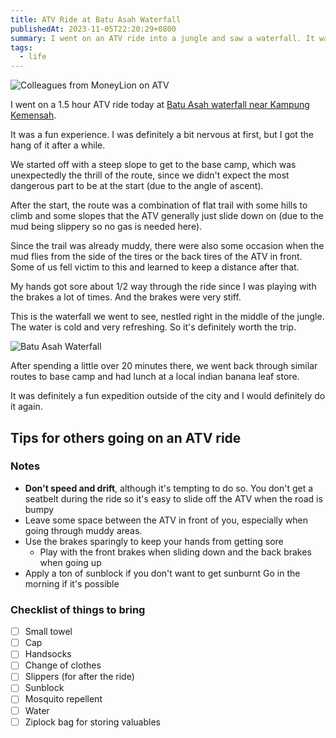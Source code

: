 ```yaml
---
title: ATV Ride at Batu Asah Waterfall
publishedAt: 2023-11-05T22:20:29+0800
summary: I went on an ATV ride into a jungle and saw a waterfall. It was a fun experience and time well spent with colleagues. I also noted down some tips for others going on an ATV ride.
tags:
  - life
---
```


<Image
  src="/images/atv.png"
  alt="Colleagues from MoneyLion on ATV"
  width={400}
/>

I went on a 1.5 hour ATV ride today at [Batu Asah waterfall near Kampung Kemensah](https://www.alltrails.com/trail/malaysia/selangor/air-terjun-batu-asah).

It was a fun experience. I was definitely a bit nervous at first, but I got the hang of it after a while.

We started off with a steep slope to get to the base camp, which was unexpectedly the thrill of the route,
since we didn't expect the most dangerous part to be at the start (due to the angle of ascent).

After the start, the route was a combination of flat trail with some hills to climb and some slopes that the ATV generally just slide down on (due to the mud being slippery so no gas is needed here).

Since the trail was already muddy, there were also some occasion when the mud flies from the side of the tires or the back tires of the ATV in front.
Some of us fell victim to this and learned to keep a distance after that.

My hands got sore about 1/2 way through the ride since I was playing with the brakes a lot of times. And the brakes were very stiff.

This is the waterfall we went to see, nestled right in the middle of the jungle. The water is cold and very refreshing. So it's definitely worth the trip.

<Image src="/images/waterfall.png" alt="Batu Asah Waterfall" />

After spending a little over 20 minutes there, we went back through similar routes to base camp and had lunch at a local indian banana leaf store.

It was definitely a fun expedition outside of the city and I would definitely do it again.

## Tips for others going on an ATV ride

### Notes

- **Don't speed and drift**, although it's tempting to do so. You don't get a seatbelt during the ride so it's easy to slide off the ATV when the road is bumpy
- Leave some space between the ATV in front of you, especially when going through muddy areas.
- Use the brakes sparingly to keep your hands from getting sore
  - Play with the front brakes when sliding down and the back brakes when going up
- Apply a ton of sunblock if you don't want to get sunburnt
  Go in the morning if it's possible

### Checklist of things to bring

- [ ] Small towel
- [ ] Cap
- [ ] Handsocks
- [ ] Change of clothes
- [ ] Slippers (for after the ride)
- [ ] Sunblock
- [ ] Mosquito repellent
- [ ] Water
- [ ] Ziplock bag for storing valuables
